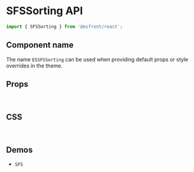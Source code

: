 
<Meta title="Components API/SFSSorting" />

# SFSSorting API

```js
import { SFSSorting } from '@esfront/react';
```

## Component name

The name `ESSFSSorting` can be used when providing default props or style overrides in the theme.

## Props

<TableInterface name="SFSSortingProps" variant="props" />

<br />

## CSS

<TableInterface name="SFSSortingClasses" variant="css" />

<br />

## Demos

<ul>
  <li>
    <LinkTo kind="components-sfs" story="demo">
      <code>SFS</code>
    </LinkTo>
  </li>
</ul>
